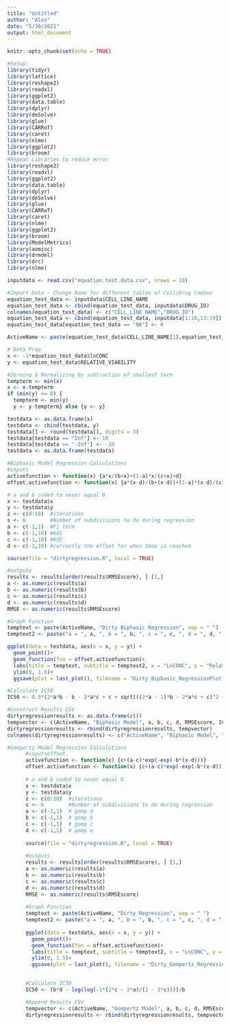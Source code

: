 ```yaml
---
title: "Untitled"
author: "Alex"
date: "5/30/2021"
output: html_document
---
```

```r
knitr::opts_chunk$set(echo = TRUE)

#Setup:
library(tidyr)
library(lattice)
library(reshape2)
library(readxl)
library(ggplot2)
library(data.table)
library(dplyr)
library(deSolve)
library(glue)
library(CARRoT)
library(caret)
library(nlme)
library(ggplot2)
library(broom)
#Repeat Libraries to reduce error
library(reshape2)
library(readxl)
library(ggplot2)
library(data.table)
library(dplyr)
library(deSolve)
library(glue)
library(CARRoT)
library(caret)
library(nlme)
library(ggplot2)
library(broom)
library(ModelMetrics)
library(aomisc)
library(drmdel)
library(drc)
library(nlme)

inputdata <- read.csv("equation.test.data.csv", nrows = 10)
```

```r
#Import Data - Change Name for different tables of Cell/Drug Combos 
equation_test_data <- inputdata$CELL_LINE_NAME
equation_test_data <- cbind(equation_test_data, inputdata$DRUG_ID)
colnames(equation_test_data) <- c("CELL_LINE_NAME","DRUG_ID")
equation_test_data <- cbind(equation_test_data, inputdata[1:10,13:19])
equation_test_data[equation_test_data == "NA"] <- 0

ActiveName <- paste(equation_test_data$CELL_LINE_NAME[1],equation_test_data$DRUG_ID[2], sep="_")

# Data Prep
x <- -1*equation_test_data$lnCONC
y <- equation_test_data$RELATIVE_VIABILITY

#Zeroing & Normalizing by subtraction of smallest term
tempterm <- min(x)
x <- x-tempterm
if (min(y) <= 0) {
  tempterm <- min(y)
  y <- y-tempterm} else {y <- y}

testdata <- as.data.frame(x)
testdata <- cbind(testdata, y)
testdata[] <- round(testdata[], digits = 3)
testdata[testdata == "Inf"] <- 10
testdata[testdata == "-Inf"] <- -10
testdata <- as.data.frame(testdata)

```

```r
#Biphasic Model Regression Calculations
#inputs
activefunction <- function(x) {a*x/(b+x)+(1-a)*x/(c+x)+d}
offset.activefunction <- function(x) {a*(x-d)/(b+(x-d))+(1-a)*(x-d)/(c+(x-d))}

# a and b coded to never equal 0
x <- testdata$x
y <- testdata$y
z <- c(0:10)  #iterations
s <- 6        #Number of subdivisions to do during regression
a <- c(-1,1)  #F1 term
b <- c(-1,10) #Kd1
c <- c(-1,10) #Kd2
d <- c(-1,10) #currently the offset for when Imax is reached

source(file = "dirtyregression.R", local = TRUE)

#outputs
results <- results[order(results$RMSEscore), ] [1,]
a <- as.numeric(results$a)
b <- as.numeric(results$b)
c <- as.numeric(results$c)
d <- as.numeric(results$d)
RMSE <- as.numeric(results$RMSEscore)

#Graph Function
temptext <- paste(ActiveName, "Dirty Biphasic Regression", sep = " ")
temptext2 <- paste("a = ", a, ", b = ", b, ", c = ", c, ", d = ", d, ", RMSE ", RMSE, sep = "")

ggplot(data = testdata, aes(x = x, y = y)) +
  geom_point()+
  geom_function(fun = offset.activefunction)+ 
  labs(title = temptext, subtitle = temptext2, x = "LnCONC", y = "Relative Viability") +
  ylim(0, 1.5)+
  ggsave(plot = last_plot(), filename = "Dirty_Biphasic_RegressionPlot.png", width = 4, height = 4, device = NULL)

#Calculate IC50
IC50 <- 0.5*(2*a*b - b - 2*a*c + c + sqrt(((2*a - 1)*b - 2*a*c + c)^2 + 4*b*c))+d

#Construct Results CSV
dirtyregressionresults <- as.data.frame(c())
tempvector <- c(ActiveName, "Biphasic Model", a, b, c, d, RMSEscore, IC50)
dirtyregressionresults <- rbind(dirtyregressionresults, tempvector)
colnames(dirtyregressionresults) <- c("ActiveName", "Biphasic Model", "a", "b", "c", "d", "RMSEscore", "IC50")

```

```r
#Gompertz Model Regression Calculations
      #inputsoffset.
      activefunction <- function(x) {c+(a-c)*exp(-exp(-b*(x-d)))}
      offset.activefunction <- function(x) {c+(a-c)*exp(-exp(-b*(x-d)))}
      
      # a and b coded to never equal 0
      x <- testdata$x
      y <- testdata$y
      z <- c(0:10)  #iterations
      s <- 6        #Number of subdivisions to do during regression
      a <- c(-1,1)  # gomp d
      b <- c(-1,1)  # gomp b
      c <- c(-1,1)  # gomp c
      d <- c(-1,1)  # gomp e
      
      source(file = "dirtyregression.R", local = TRUE)
      
      #outputs
      results <- results[order(results$RMSEscore), ] [1,]
      a <- as.numeric(results$a)
      b <- as.numeric(results$b)
      c <- as.numeric(results$c)
      d <- as.numeric(results$d)
      RMSE <- as.numeric(results$RMSEscore)
      
      #Graph Function
      temptext <- paste(ActiveName, "Dirty Regression", sep = " ")
      temptext2 <- paste("a = ", a, ", b = ", b, ", c = ", c, ", d = ", d, ", RMSE ", RMSE, sep = "")
      
      ggplot(data = testdata, aes(x = x, y = y)) +
        geom_point()+
        geom_function(fun = offset.activefunction)+ 
        labs(title = temptext, subtitle = temptext2, x = "LnCONC", y = "Relative Viability") +
        ylim(0, 1.5)+
        ggsave(plot = last_plot(), filename = "Dirty_Gompertz_RegressionPlot.png", width = 4, height = 4, device = NULL)

      
      #Calculate IC50
      IC50 <- (b*d - log(log(-1*(2*c - 2*a)/(1 - 2*c))))/b

      #Append Results CSV
      tempvector <- c(ActiveName, "Gompertz Model", a, b, c, d, RMSEscore, IC50)
      dirtyregressionresults <- rbind(dirtyregressionresults, tempvector)
```


